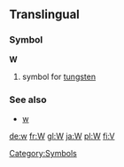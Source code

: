 ==Translingual==
===Symbol===
'''W'''
#{{chemistry}} symbol for [[tungsten]]
===See also===
*[[w]]
[[Category:Symbols]]

[[de:w]]
[[fr:W]]
[[gl:W]]
[[ja:W]]
[[pl:W]]
[[fi:V]]